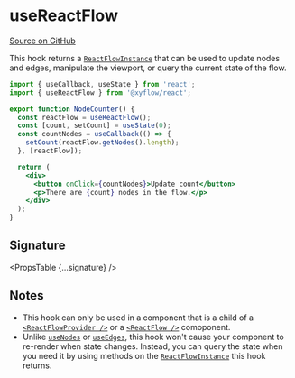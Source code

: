
# useReactFlow

[Source on GitHub](https://github.com/wbkd/react-flow/blob/f919cb152dd5a92ec3b4d7e4568ffe099bc2af39/packages/react/src/hooks/useReactFlow.ts#L21)

This hook returns a [`ReactFlowInstance`](../types/react-flow-instance) that can
be used to update nodes and edges, manipulate the viewport, or query the current
state of the flow.

```jsx
import { useCallback, useState } from 'react';
import { useReactFlow } from '@xyflow/react';

export function NodeCounter() {
  const reactFlow = useReactFlow();
  const [count, setCount] = useState(0);
  const countNodes = useCallback(() => {
    setCount(reactFlow.getNodes().length);
  }, [reactFlow]);

  return (
    <div>
      <button onClick={countNodes}>Update count</button>
      <p>There are {count} nodes in the flow.</p>
    </div>
  );
}
```

## Signature

<PropsTable {...signature} />

## Notes

- This hook can only be used in a component that is a child of a
  [`<ReactFlowProvider />`](../react-flow-provider) or a
  [`<ReactFlow />`](../react-flow) comoponent.
- Unlike [`useNodes`](./use-nodes) or [`useEdges`](./use-edges), this hook won't
  cause your component to re-render when state changes. Instead, you can query
  the state when you need it by using methods on the [`ReactFlowInstance`](../types/react-flow-instance)
  this hook returns.
